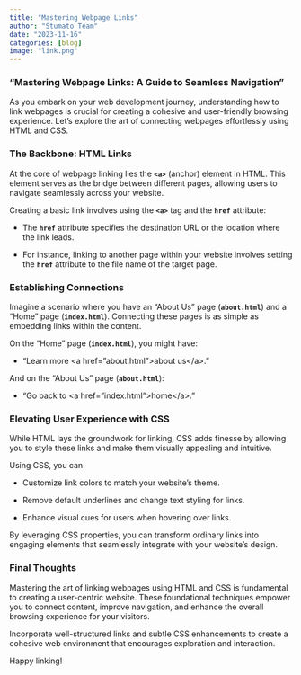 ```yaml
---
title: "Mastering Webpage Links"
author: "Stumato Team"
date: "2023-11-16"
categories: [blog]
image: "link.png"
---
```


### **"Mastering Webpage Links: A Guide to Seamless Navigation"**

As you embark on your web development journey, understanding how to link webpages is crucial for creating a cohesive and user-friendly browsing experience. Let's explore the art of connecting webpages effortlessly using HTML and CSS.

### **The Backbone: HTML Links**

At the core of webpage linking lies the **`<a>`** (anchor) element in HTML. This element serves as the bridge between different pages, allowing users to navigate seamlessly across your website.

Creating a basic link involves using the **`<a>`** tag and the **`href`** attribute:

-   The **`href`** attribute specifies the destination URL or the location where the link leads.

-   For instance, linking to another page within your website involves setting the **`href`** attribute to the file name of the target page.

### **Establishing Connections**

Imagine a scenario where you have an "About Us" page (**`about.html`**) and a "Home" page (**`index.html`**). Connecting these pages is as simple as embedding links within the content.

On the "Home" page (**`index.html`**), you might have:

-   "Learn more \<a href="about.html"\>about us\</a\>."

And on the "About Us" page (**`about.html`**):

-   "Go back to \<a href="index.html"\>home\</a\>."

### **Elevating User Experience with CSS**

While HTML lays the groundwork for linking, CSS adds finesse by allowing you to style these links and make them visually appealing and intuitive.

Using CSS, you can:

-   Customize link colors to match your website's theme.

-   Remove default underlines and change text styling for links.

-   Enhance visual cues for users when hovering over links.

By leveraging CSS properties, you can transform ordinary links into engaging elements that seamlessly integrate with your website's design.

### **Final Thoughts**

Mastering the art of linking webpages using HTML and CSS is fundamental to creating a user-centric website. These foundational techniques empower you to connect content, improve navigation, and enhance the overall browsing experience for your visitors.

Incorporate well-structured links and subtle CSS enhancements to create a cohesive web environment that encourages exploration and interaction.

Happy linking!
